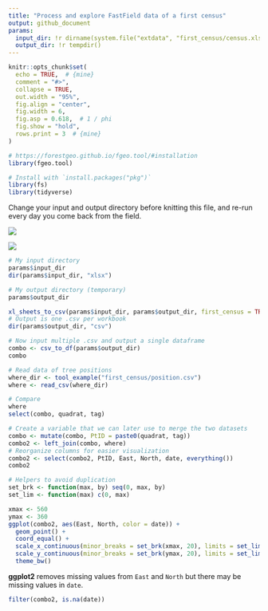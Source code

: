 ```yaml
---
title: "Process and explore FastField data of a first census"
output: github_document
params:
  input_dir: !r dirname(system.file("extdata", "first_census/census.xlsx", package = "fgeo.tool"))
  output_dir: !r tempdir()
---
```


```r
knitr::opts_chunk$set(
  echo = TRUE,  # {mine}
  comment = "#>",
  collapse = TRUE,
  out.width = "95%",
  fig.align = "center",
  fig.width = 6,
  fig.asp = 0.618,  # 1 / phi
  fig.show = "hold",
  rows.print = 3  # {mine}
)
```

```r
# https://forestgeo.github.io/fgeo.tool/#installation
library(fgeo.tool)

# Install with `install.packages("pkg")`
library(fs)
library(tidyverse)
```

Change your input and output directory before knitting this file, and re-run every day you come back from the field.

![](https://i.imgur.com/fGOtlVz.png)

![](https://i.imgur.com/C2SbGMb.png)

```r
# My input directory
params$input_dir
dir(params$input_dir, "xlsx")

# My output directory (temporary)
params$output_dir
```

```r
xl_sheets_to_csv(params$input_dir, params$output_dir, first_census = TRUE)
# Output is one .csv per workbook
dir(params$output_dir, "csv")
```

```r
# Now input multiple .csv and output a single dataframe
combo <- csv_to_df(params$output_dir)
combo
```

```r
# Read data of tree positions
where_dir <- tool_example("first_census/position.csv")
where <- read_csv(where_dir)

# Compare
where
select(combo, quadrat, tag)
```

```r
# Create a variable that we can later use to merge the two datasets
combo <- mutate(combo, PtID = paste0(quadrat, tag))
combo2 <- left_join(combo, where)
# Reorganize columns for easier visualization
combo2 <- select(combo2, PtID, East, North, date, everything())
combo2
```

```r
# Helpers to avoid duplication
set_brk <- function(max, by) seq(0, max, by)
set_lim <- function(max) c(0, max)

xmax <- 560
ymax <- 360
ggplot(combo2, aes(East, North, color = date)) + 
  geom_point() +
  coord_equal() +
  scale_x_continuous(minor_breaks = set_brk(xmax, 20), limits = set_lim(xmax)) +
  scale_y_continuous(minor_breaks = set_brk(ymax, 20), limits = set_lim(ymax)) +
  theme_bw()
```

__ggplot2__ removes missing values from `East` and `North` but there may be missing values in `date`.

```r
filter(combo2, is.na(date))
```

